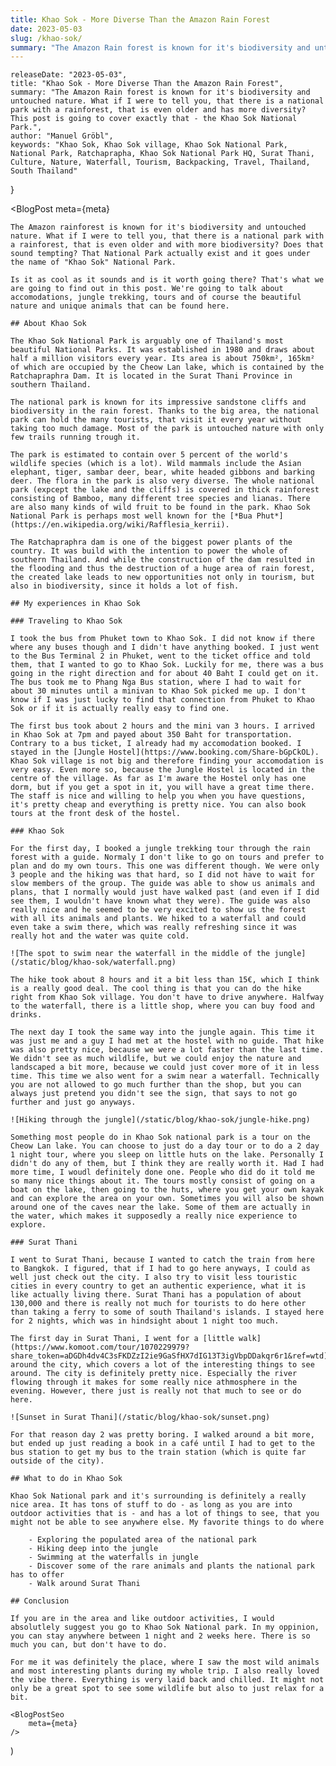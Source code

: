 ```yaml
---
title: Khao Sok - More Diverse Than the Amazon Rain Forest
date: 2023-05-03
slug: /khao-sok/
summary: "The Amazon Rain forest is known for it's biodiversity and untouched nature. What if I were to tell you, that there is a national park with a rainforest, that is even older and has more diversity? This post is going to cover exactly that - the Khao Sok National Park."
---
```



    releaseDate: "2023-05-03",
    title: "Khao Sok - More Diverse Than the Amazon Rain Forest",
    summary: "The Amazon Rain forest is known for it's biodiversity and untouched nature. What if I were to tell you, that there is a national park with a rainforest, that is even older and has more diversity? This post is going to cover exactly that - the Khao Sok National Park.",
    author: "Manuel Gröbl",
    keywords: "Khao Sok, Khao Sok village, Khao Sok National Park, National Park, Ratchaprapha, Khao Sok National Park HQ, Surat Thani, Culture, Nature, Waterfall, Tourism, Backpacking, Travel, Thailand, South Thailand"
}

<BlogPost 
    meta={meta}
>

    The Amazon rainforest is known for it's biodiversity and untouched nature. What if I were to tell you, that there is a national park with a rainforest, that is even older and with more biodiversity? Does that sound tempting? That National Park actually exist and it goes under the name of "Khao Sok" National Park.

    Is it as cool as it sounds and is it worth going there? That's what we are going to find out in this post. We're going to talk about accomodations, jungle trekking, tours and of course the beautiful nature and unique animals that can be found here.

    ## About Khao Sok

    The Khao Sok National Park is arguably one of Thailand's most beautiful National Parks. It was established in 1980 and draws about half a million visitors every year. Its area is about 750km², 165km² of which are occupied by the Cheow Lan lake, which is contained by the Ratchapraphra Dam. It is located in the Surat Thani Province in southern Thailand.

    The national park is known for its impressive sandstone cliffs and biodiversity in the rain forest. Thanks to the big area, the national park can hold the many tourists, that visit it every year without taking too much damage. Most of the park is untouched nature with only few trails running trough it. 

    The park is estimated to contain over 5 percent of the world's wildlife species (which is a lot). Wild mammals include the Asian elephant, tiger, sambar deer, bear, white headed gibbons and barking deer. The flora in the park is also very diverse. The whole national park (expcept the lake and the cliffs) is covered in thick rainforest consisting of Bamboo, many different tree species and lianas. There are also many kinds of wild fruit to be found in the park. Khao Sok National Park is perhaps most well known for the [*Bua Phut*](https://en.wikipedia.org/wiki/Rafflesia_kerrii).

    The Ratchapraphra dam is one of the biggest power plants of the country. It was build with the intention to power the whole of southern Thailand. And while the construction of the dam resulted in the flooding and thus the destruction of a huge area of rain forest, the created lake leads to new opportunities not only in tourism, but also in biodiversity, since it holds a lot of fish.

    ## My experiences in Khao Sok

    ### Traveling to Khao Sok

    I took the bus from Phuket town to Khao Sok. I did not know if there where any buses though and I didn't have anything booked. I just went to the Bus Terminal 2 in Phuket, went to the ticket office and told them, that I wanted to go to Khao Sok. Luckily for me, there was a bus going in the right direction and for about 40 Baht I could get on it. The bus took me to Phang Nga Bus station, where I had to wait for about 30 minutes until a minivan to Khao Sok picked me up. I don't know if I was just lucky to find that connection from Phuket to Khao Sok or if it is actually really easy to find one.

    The first bus took about 2 hours and the mini van 3 hours. I arrived in Khao Sok at 7pm and payed about 350 Baht for transportation. Contrary to a bus ticket, I already had my accomodation booked. I stayed in the [Jungle Hostel](https://www.booking.com/Share-bGpCkOL). Khao Sok village is not big and therefore finding your accomodation is very easy. Even more so, because the Jungle Hostel is located in the centre of the village. As far as I'm aware the Hostel only has one dorm, but if you get a spot in it, you will have a great time there. The staff is nice and willing to help you when you have questions, it's pretty cheap and everything is pretty nice. You can also book tours at the front desk of the hostel.

    ### Khao Sok

    For the first day, I booked a jungle trekking tour through the rain forest with a guide. Normaly I don't like to go on tours and prefer to plan and do my own tours. This one was different though. We were only 3 people and the hiking was that hard, so I did not have to wait for slow members of the group. The guide was able to show us animals and plans, that I normally would just have walked past (and even if I did see them, I wouldn't have known what they were). The guide was also really nice and he seemed to be very excited to show us the forest with all its animals and plants. We hiked to a waterfall and could even take a swim there, which was really refreshing since it was really hot and the water was quite cold.

    ![The spot to swim near the waterfall in the middle of the jungle](/static/blog/khao-sok/waterfall.png)

    The hike took about 8 hours and it a bit less than 15€, which I think is a really good deal. The cool thing is that you can do the hike right from Khao Sok village. You don't have to drive anywhere. Halfway to the waterfall, there is a little shop, where you can buy food and drinks.

    The next day I took the same way into the jungle again. This time it was just me and a guy I had met at the hostel with no guide. That hike was also pretty nice, because we were a lot faster than the last time. We didn't see as much wildlife, but we could enjoy the nature and landscaped a bit more, because we could just cover more of it in less time. This time we also went for a swim near a waterfall. Technically you are not allowed to go much further than the shop, but you can always just pretend you didn't see the sign, that says to not go further and just go anyways.

    ![Hiking through the jungle](/static/blog/khao-sok/jungle-hike.png)

    Something most people do in Khao Sok national park is a tour on the Cheow Lan lake. You can choose to just do a day tour or to do a 2 day 1 night tour, where you sleep on little huts on the lake. Personally I didn't do any of them, but I think they are really worth it. Had I had more time, I woudl definitely done one. People who did do it told me so many nice things about it. The tours mostly consist of going on a boat on the lake, then going to the huts, where you get your own kayak and can explore the area on your own. Sometimes you will also be shown around one of the caves near the lake. Some of them are actually in the water, which makes it supposedly a really nice experience to explore.

    ### Surat Thani

    I went to Surat Thani, because I wanted to catch the train from here to Bangkok. I figured, that if I had to go here anyways, I could as well just check out the city. I also try to visit less touristic cities in every country to get an authentic experience, what it is like actually living there. Surat Thani has a population of about 130,000 and there is really not much for tourists to do here other than taking a ferry to some of south Thailand's islands. I stayed here for 2 nights, which was in hindsight about 1 night too much.

    The first day in Surat Thani, I went for a [little walk](https://www.komoot.com/tour/1070229979?share_token=aDGDh4dv4C3sFKDZzI2ie9GaSfHX7dIG13T3igVbpDDakqr6r1&ref=wtd) around the city, which covers a lot of the interesting things to see around. The city is definitely pretty nice. Especially the river flowing through it makes for some really nice athmosphere in the evening. However, there just is really not that much to see or do here.

    ![Sunset in Surat Thani](/static/blog/khao-sok/sunset.png)

    For that reason day 2 was pretty boring. I walked around a bit more, but ended up just reading a book in a café until I had to get to the bus station to get my bus to the train station (which is quite far outside of the city).

    ## What to do in Khao Sok

    Khao Sok National park and it's surrounding is definitely a really nice area. It has tons of stuff to do - as long as you are into outdoor activities that is - and has a lot of things to see, that you might not be able to see anywhere else. My favorite things to do where

        - Exploring the populated area of the national park
        - Hiking deep into the jungle
        - Swimming at the waterfalls in jungle
        - Discover some of the rare animals and plants the national park has to offer
        - Walk around Surat Thani

    ## Conclusion

    If you are in the area and like outdoor activities, I would absolutlely suggest you go to Khao Sok National park. In my oppinion, you can stay anywhere between 1 night and 2 weeks here. There is so much you can, but don't have to do.

    For me it was definitely the place, where I saw the most wild animals and most interesting plants during my whole trip. I also really loved the vibe there. Everything is very laid back and chilled. It might not only be a great spot to see some wildlife but also to just relax for a bit.

</BlogPost>

    <BlogPostSeo 
        meta={meta}
    />
)